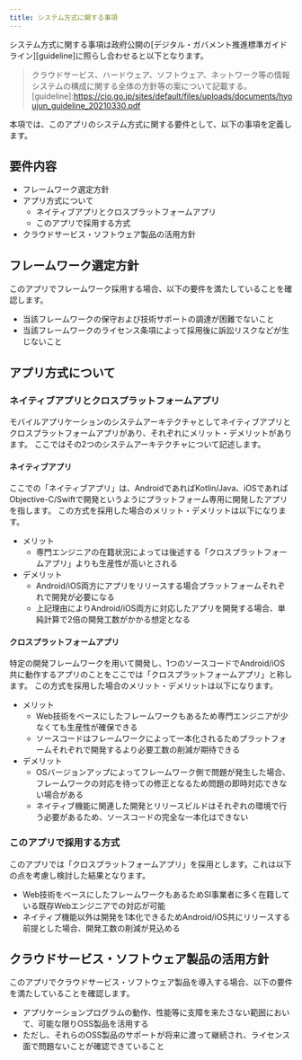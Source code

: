 ```yaml
---
title: システム方式に関する事項
---
```


システム方式に関する事項は政府公開の[デジタル・ガバメント推進標準ガイドライン][guideline]に照らし合わせると以下となります。
>クラウドサービス、ハードウェア、ソフトウェア、ネットワーク等の情報システムの構成に関する全体の方針等の案について記載する。
[guideline]:<https://cio.go.jp/sites/default/files/uploads/documents/hyoujun_guideline_20210330.pdf>

本項では、このアプリのシステム方式に関する要件として、以下の事項を定義します。

## 要件内容

- フレームワーク選定方針
- アプリ方式について
    - ネイティブアプリとクロスプラットフォームアプリ
    - このアプリで採用する方式
- クラウドサービス・ソフトウェア製品の活用方針

## フレームワーク選定方針

このアプリでフレームワーク採用する場合、以下の要件を満たしていることを確認します。

- 当該フレームワークの保守および技術サポートの調達が困難でないこと
- 当該フレームワークのライセンス条項によって採用後に訴訟リスクなどが生じないこと

## アプリ方式について

### ネイティブアプリとクロスプラットフォームアプリ

モバイルアプリケーションのシステムアーキテクチャとしてネイティブアプリとクロスプラットフォームアプリがあり、それぞれにメリット・デメリットがあります。
ここではその2つのシステムアーキテクチャについて記述します。

#### ネイティブアプリ

ここでの「ネイティブアプリ」は、AndroidであればKotlin/Java、iOSであればObjective-C/Swiftで開発というようにプラットフォーム専用に開発したアプリを指します。
この方式を採用した場合のメリット・デメリットは以下になります。

- メリット
    - 専門エンジニアの在籍状況によっては後述する「クロスプラットフォームアプリ」よりも生産性が高いとされる
- デメリット
    - Android/iOS両方にアプリをリリースする場合プラットフォームそれぞれで開発が必要になる
    - 上記理由によりAndroid/iOS両方に対応したアプリを開発する場合、単純計算で2倍の開発工数がかかる想定となる

#### クロスプラットフォームアプリ

特定の開発フレームワークを用いて開発し、1つのソースコードでAndroid/iOS共に動作するアプリのことをここでは「クロスプラットフォームアプリ」と称します。
この方式を採用した場合のメリット・デメリットは以下になります。

- メリット
    - Web技術をベースにしたフレームワークもあるため専門エンジニアが少なくても生産性が確保できる
    - ソースコードはフレームワークによって一本化されるためプラットフォームそれぞれで開発するより必要工数の削減が期待できる
- デメリット
    - OSバージョンアップによってフレームワーク側で問題が発生した場合、フレームワークの対応を待っての修正となるため問題の即時対応できない場合がある
    - ネイティブ機能に関連した開発とリリースビルドはそれぞれの環境で行う必要があるため、ソースコードの完全な一本化はできない

### このアプリで採用する方式

このアプリでは「クロスプラットフォームアプリ」を採用とします。これは以下の点を考慮し検討した結果となります。

- Web技術をベースにしたフレームワークもあるためSI事業者に多く在籍している既存Webエンジニアでの対応が可能
- ネイティブ機能以外は開発を1本化できるためAndroid/iOS共にリリースする前提とした場合、開発工数の削減が見込める

## クラウドサービス・ソフトウェア製品の活用方針

このアプリでクラウドサービス・ソフトウェア製品を導入する場合、以下の要件を満たしていることを確認します。

- アプリケーションプログラムの動作、性能等に支障を来たさない範囲において、可能な限りOSS製品を活用する
- ただし、それらのOSS製品のサポートが将来に渡って継続され、ライセンス面で問題ないことが確認できていること
